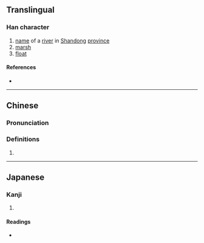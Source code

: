 {{character info/new}}
{{character info|0x2F8FE}}
==Translingual==

===Han character===
{{Han char|rn=85|rad=水|as=04|sn=7|four=31140|canj=EMT|ids=⿰氵开}}

# [[name]] of a [[river]] in [[Shandong]] [[province]]
# [[marsh]]
# [[float]]

====References====
* {{Han ref|kx=0607.080|dkj=17400|dj=1000.110|hdz=31558.010|uh=6C67|ud=27751|bh=CB4C|bd=52044}}

----

==Chinese==
{{zh-forms}}

===Pronunciation===
{{zh-pron
|m=qiān
|c=hin1
|mc=y
|oc=y
|ma=
|cat=pn,n
}}

===Definitions===
{{zh-hanzi}}

# {{rfdef|lang=zh}}

----

==Japanese==

===Kanji===
{{ja-kanji|grade=|rs=水04}}

# {{defn|lang=ja|sort=水04}}

====Readings====
* {{ja-readings|on=[[けん]] (ken), [[けい]] (kei), [[きょう]] (kyō), [[げん]] (gen)|kun=[[さわ]] (sawa), [[ただよう]] (tadayou), [[きよい]] (kiyoi)}}